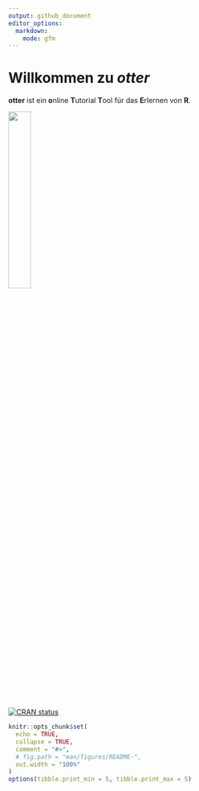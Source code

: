 ```yaml
---
output: github_document
editor_options:
  markdown:
    mode: gfm
---
```


# Willkommen zu *otter* 
**otter** ist ein **o**nline **T**utorial **T**ool für das **E**rlernen von **R**.

![](man/figures/otteR_pink.png){width="30%"}

<!-- badges: start -->
[![CRAN status](https://www.r-pkg.org/badges/version/studyr)](https://cran.r-project.org/package=studyr)

<!-- badges: end -->

```r
knitr::opts_chunk$set(
  echo = TRUE,
  collapse = TRUE,
  comment = "#>",
  # fig.path = "man/figures/README-",
  out.width = "100%"
)
options(tibble.print_min = 5, tibble.print_max = 5)
```



